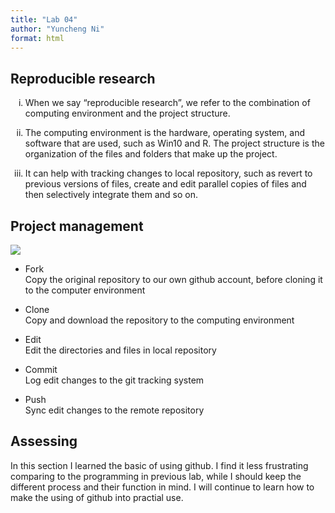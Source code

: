 ```yaml
---
title: "Lab 04"
author: "Yuncheng Ni"
format: html
---
```


## Reproducible research

<!-- Use a period '.' after your numbered list symbol -->

i. When we say "reproducible research", we refer to the combination of computing environment and the project structure.

ii. The computing environment is the hardware, operating system, and software that are used, such as Win10 and R. The project structure is the organization of the files and folders that make up the project.

iii. It can help with tracking changes to local repository, such as revert to previous versions of files, create and edit parallel copies of files and then selectively integrate them and so on.

## Project management

<!--
This markdown syntax for images is correct, the problem is that the file `github-features-drawio.png` is not in your project directory.

I added the file to your directory, so now the same syntax will work.

-->

![](github-features-drawio.png)

<!-- You need a space ' ' between the bullet '- ' and the text -->

- Fork\
Copy the original repository to our own github account, before cloning it to the computer environment

<!-- (optional) A neat trick to get the text following a bullet to align vertically is to add a `\` after the text of the bullet  -->

- Clone\
Copy and download the repository to the computing environment

- Edit\
Edit the directories and files in local repository

- Commit\
Log edit changes to the git tracking system

- Push\
Sync edit changes to the remote repository

## Assessing

In this section I learned the basic of using github. I find it less frustrating comparing to the programming in previous lab, while I should keep the different process and their function in mind. I will continue to learn how to make the using of github into practial use.


<!-- Make sure to elaborate as much as you can in these self-assessment sections. This is for you and for me to see your progress, the challenges, and the things you want to know more about. -->
